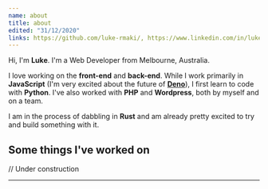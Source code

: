 ```yaml
---
name: about
title: about
edited: "31/12/2020"
links: https://github.com/luke-rmaki/, https://www.linkedin.com/in/luke-ruokaismaki-01b537159/, https://twitter.com/luke_rmaki, https://codepen.io/luke_rmaki
---
```



Hi, I'm **Luke**. I'm a Web Developer from Melbourne,
Australia.

<AboutImage />

I love working on the **front-end** and **back-end**. While I work primarily in **JavaScript** (I'm very excited about the future of **[Deno](https://deno.land/)**), I first learn to code with **Python**. I've also worked with **PHP** and
**Wordpress**, both by myself and on a team.

I am in the process of dabbling in **Rust** and am already pretty excited to try and build something with it.

## Some things I've worked on

// Under construction

---
